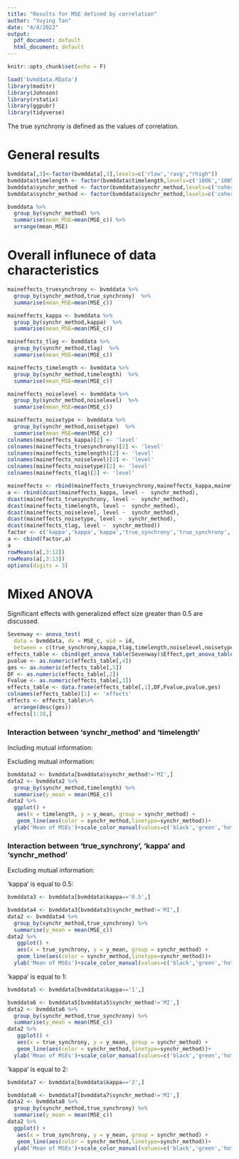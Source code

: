 ---
title: "Results for MSE defined by correlation"
author: "Yuying Tan"
date: "4/4/2022"
output:
  pdf_document: default
  html_document: default
---

```{r setup, include=FALSE}
knitr::opts_chunk$set(echo = F)
```

```{r, include=FALSE}
load('bvmddata.RData')
library(maditr)
library(Johnson)
library(rstatix)
library(ggpubr)
library(tidyverse)
```

The true synchrony is defined as the values of correlation.

# General results
```{r}
bvmddata[,3]<-factor(bvmddata[,3],levels=c('rlow','ravg',"rhigh"))
bvmddata$timelength <- factor(bvmddata$timelength,levels=c('1006','10054'))
bvmddata$synchr_method <- factor(bvmddata$synchr_method,levels=c('coherence','phasesynchrony','Kullback','Renyi01','Renyi05','Renyi09','JensenShannon','JensenRenyi2','JensenRenyi6','JensenRenyi10','mutual_information'))
bvmddata$synchr_method <- factor(bvmddata$synchr_method,levels=c('coherence','phasesynchrony','Kullback','Renyi01','Renyi05','Renyi09','JensenShannon','JensenRenyi2','JensenRenyi6','JensenRenyi10','mutual_information'),labels=c('coherence','phase synchrony','KL','R(01)','R(05)','R(09)','JS','JR(2)','JR(6)','JR(10)','MI'))
```

```{r}
bvmddata %>%
  group_by(synchr_method) %>%
  summarise(mean_MSE=mean(MSE_c)) %>%
  arrange(mean_MSE)
```
# Overall influnece of data characteristics


```{r}
maineffects_truesynchrony <- bvmddata %>%
  group_by(synchr_method,true_synchrony)  %>%
  summarise(mean_MSE=mean(MSE_c))

maineffects_kappa <- bvmddata %>%
  group_by(synchr_method,kappa)  %>%
  summarise(mean_MSE=mean(MSE_c))

maineffects_tlag <- bvmddata %>%
  group_by(synchr_method,tlag)  %>%
  summarise(mean_MSE=mean(MSE_c))

maineffects_timelength <- bvmddata %>%
  group_by(synchr_method,timelength)  %>%
  summarise(mean_MSE=mean(MSE_c))

maineffects_noiselevel <- bvmddata %>%
  group_by(synchr_method,noiselevel)  %>%
  summarise(mean_MSE=mean(MSE_c))

maineffects_noisetype <- bvmddata %>%
  group_by(synchr_method,noisetype)  %>%
  summarise(mean_MSE=mean(MSE_c))
colnames(maineffects_kappa)[2] <- 'level'
colnames(maineffects_truesynchrony)[2] <- 'level'
colnames(maineffects_timelength)[2] <- 'level'
colnames(maineffects_noiselevel)[2] <- 'level'
colnames(maineffects_noisetype)[2] <- 'level'
colnames(maineffects_tlag)[2] <- 'level'

maineffects <- rbind(maineffects_truesynchrony,maineffects_kappa,maineffects_tlag,maineffects_timelength,maineffects_noiselevel,maineffects_noisetype)
a <- rbind(dcast(maineffects_kappa, level ~  synchr_method),
dcast(maineffects_truesynchrony, level ~  synchr_method),
dcast(maineffects_timelength, level ~  synchr_method),
dcast(maineffects_noiselevel, level ~  synchr_method),
dcast(maineffects_noisetype, level ~  synchr_method),
dcast(maineffects_tlag, level ~  synchr_method))
factor <- c('kappa','kappa','kappa','true_synchrony','true_synchrony','true_synchrony','timelength','timelength','noiselevel','noiselevel','noisetype','noisetype','tlag','tlag')
a <- cbind(factor,a)
a
rowMeans(a[,3:12])
rowMeans(a[,3:13])
options(digits = 3)
```


# Mixed ANOVA
Significant effects with generalized effect size greater than 0.5 are discussed.

```{r}
Sevenway <- anova_test(
  data = bvmddata, dv = MSE_c, wid = id,
  between = c(true_synchrony,kappa,tlag,timelength,noiselevel,noisetype), within = synchr_method)
effects_table <- cbind(get_anova_table(Sevenway)$Effect,get_anova_table(Sevenway)$DFn,get_anova_table(Sevenway)[,4],get_anova_table(Sevenway)$p,get_anova_table(Sevenway)$ges)
pvalue <- as.numeric(effects_table[,4])
ges <- as.numeric(effects_table[,5])
DF <- as.numeric(effects_table[,2])
Fvalue <- as.numeric(effects_table[,3]) 
effects_table <- data.frame(effects_table[,1],DF,Fvalue,pvalue,ges)
colnames(effects_table)[1] <- 'effects'
effects <- effects_table%>%
  arrange(desc(ges))
effects[1:18,]
```

### Interaction between 'synchr_method' and 'timelength'
Including mutual information:



Excluding mutual information:


```{r}
bvmddata2 <- bvmddata[bvmddata$synchr_method!='MI',]
data2 <- bvmddata2 %>% 
  group_by(synchr_method,timelength) %>% 
  summarise(y_mean = mean(MSE_c))
data2 %>% 
  ggplot() +
   aes(x = timelength, y = y_mean, group = synchr_method) +
   geom_line(aes(color = synchr_method,linetype=synchr_method))+
  ylab('Mean of MSEs')+scale_color_manual(values=c('black','green','hotpink','red','red','red','blue','purple','purple','purple','orange'),name='Synchrony method')+scale_linetype_manual(values = c("solid", "solid","solid","solid","dashed","dotted","solid","solid","dashed","dotted",'solid'),name='Synchrony method')+xlab('Time length')
```


### Interaction between 'true_synchrony', 'kappa' and 'synchr_method'

Excluding mutual information:

'kappa' is equal to 0.5:


```{r}
bvmddata3 <- bvmddata[bvmddata$kappa=='0.5',]

bvmddata4 <- bvmddata3[bvmddata3$synchr_method!='MI',]
data2 <- bvmddata4 %>% 
  group_by(synchr_method,true_synchrony) %>% 
  summarise(y_mean = mean(MSE_c))
data2 %>% 
   ggplot() +
   aes(x = true_synchrony, y = y_mean, group = synchr_method) +
   geom_line(aes(color = synchr_method,linetype=synchr_method))+
  ylab('Mean of MSEs')+scale_color_manual(values=c('black','green','hotpink','red','red','red','blue','purple','purple','purple','orange'),name='Synchrony method')+scale_linetype_manual(values = c("solid", "solid","solid","solid","dashed","dotted","solid","solid","dashed","dotted",'solid'),name='Synchrony method')+xlab('True synchrony')+scale_x_discrete('True synchrony',labels=c('low','avg','high'),limits=c('rlow','ravg','rhigh'))+ylim(0,0.5)
```

'kappa' is equal to 1:

```{r}
bvmddata5 <- bvmddata[bvmddata$kappa=='1',]

bvmddata6 <- bvmddata5[bvmddata5$synchr_method!='MI',]
data2 <- bvmddata6 %>% 
  group_by(synchr_method,true_synchrony) %>% 
  summarise(y_mean = mean(MSE_c))
data2 %>% 
   ggplot() +
   aes(x = true_synchrony, y = y_mean, group = synchr_method) +
   geom_line(aes(color = synchr_method,linetype=synchr_method))+
  ylab('Mean of MSEs')+scale_color_manual(values=c('black','green','hotpink','red','red','red','blue','purple','purple','purple','orange'),name='Synchrony method')+scale_linetype_manual(values = c("solid", "solid","solid","solid","dashed","dotted","solid","solid","dashed","dotted",'solid'),name='Synchrony method')+xlab('Time length')+xlab('True synchrony')+scale_x_discrete('True synchrony',labels=c('low','avg','high'),limits=c('rlow','ravg','rhigh'))+ylim(0,0.5)
```

'kappa' is equal to 2:


```{r}
bvmddata7 <- bvmddata[bvmddata$kappa=='2',]

bvmddata8 <- bvmddata7[bvmddata7$synchr_method!='MI',]
data2 <- bvmddata8 %>% 
  group_by(synchr_method,true_synchrony) %>% 
  summarise(y_mean = mean(MSE_c))
data2 %>% 
  ggplot() +
   aes(x = true_synchrony, y = y_mean, group = synchr_method) +
   geom_line(aes(color = synchr_method,linetype=synchr_method))+
  ylab('Mean of MSEs')+scale_color_manual(values=c('black','green','hotpink','red','red','red','blue','purple','purple','purple','orange'),name='Synchrony method')+scale_linetype_manual(values = c("solid", "solid","solid","solid","dashed","dotted","solid","solid","dashed","dotted",'solid'),name='Synchrony method')+xlab('Time length')+xlab('True synchrony')+scale_x_discrete('True synchrony',labels=c('low','avg','high'),limits=c('rlow','ravg','rhigh'))+ylim(0,0.5)
```



